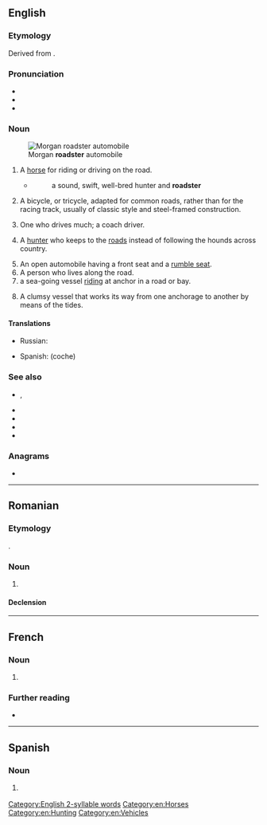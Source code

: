 ==English==
{{wikipedia|lang=en}}

===Etymology===
Derived from {{suffix|en|road|ster}}.

===Pronunciation===
* {{IPA|en|/ˈɹəʊdstə(ɹ)/}}
* {{audio|en|En-au-roadster.ogg|Audio (AU)}}
* {{rhymes|en|əʊdstə(ɹ)|s=2}}

===Noun===
{{en-noun}}
[[File:31 British cool sports car - Morgan Plus 4 in New Zealand.jpg|thumb|Morgan '''roadster''' automobile]]
# {{lb|en|archaic}} A [[horse]] for riding or driving on the road.
#* {{RQ:Thackeray Virginians}}
#*: a sound, swift, well-bred hunter and '''roadster'''
# A bicycle, or tricycle, adapted for common roads, rather than for the racing track, usually of classic style and steel-framed construction.
# {{lb|en|UK|dated}} One who drives much; a coach driver.
# {{lb|en|UK|dated|slang}} A [[hunter]] who keeps to the [[road]]s instead of following the hounds across country.
# An open automobile having a front seat and a [[rumble seat]].
# A person who lives along the road. {{rfex|en}}
# a sea-going vessel [[ride|riding]] at anchor in a road or bay.
# {{lb|en|nautical}} A clumsy vessel that works its way from one anchorage to another by means of the tides{{defdate|19th century}}.

====Translations====
{{trans-top|sea-going vessel}}
{{trans-mid}}
{{trans-bottom}}

{{trans-top|bicycle or tricycle adapted for common roads}}
{{trans-mid}}
{{trans-bottom}}

{{trans-top|open automobile}}
{{trans-mid}}
* Russian: {{t+|ru|родстер|m}}
{{trans-bottom}}

{{checktrans-top|}}
* Spanish: {{t-check|es|turismo}} (coche)
{{trans-mid}}
{{trans-bottom}}

===See also===
* {{l|en|cabriolet}}, {{l|en|cabrio}}
* {{l|en|convertible}}
* {{l|en|drophead}}
* {{l|en|landau}}
* {{l|en|landaulet}}

===Anagrams===
* {{anagrams|en|a=adeorrst|Rodartes}}

[[Category:English 2-syllable words]]
[[Category:en:Horses]]
[[Category:en:Hunting]]
[[Category:en:Vehicles]]

----

==Romanian==

===Etymology===
{{ubor|ro|en|roadster}}.

===Noun===
{{ro-noun|n|roadstere}}

# {{l|en|roadster}}

====Declension====
{{ro-noun-n}}
----
==French==

===Noun===
{{fr-noun|m}}

# {{l|en|roadster}} {{gloss|vehicle}}

===Further reading===
* {{R:TLFi}}
----
==Spanish==

===Noun===
{{es-noun|m|roadsters}}

# {{l|en|roadster}} {{gloss|vehicle}}